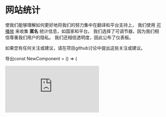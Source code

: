 # 网站统计

使我们能够理解如何更好地将我们的努力集中在翻译和平台支持上， 我们使用 [可播放](https://plausible.io/privacy-focused-web-analytics) 来收集 **匿名** 统计信息，如国家和平台。 我们选择了可调节器，因为我们相信尊重我们用户的隐私。 我们还相信透明度，因此公布了仪表板。

如果您有任何关注或建议，请在项目github讨论中提出这些关注或建议。

<head>
  <script async src="https://plausible.io/js/embed.host.js"></script>
</head>

导出const NewComponent = () => (
  <div>
    <iframe
      plausible-embed="true"
      src="https://plausible.io/share/wails.io?auth=Ll6cPlScOwOi_wgwZwMBn&embed=true&theme=system"
      scrolling="no"
      frameBorder={0}
      loading="lazy"
      style={{ width: "1px", minWidth: "100%", height: "1600px" }}
    />
  </div>
);

<NewComponent />
